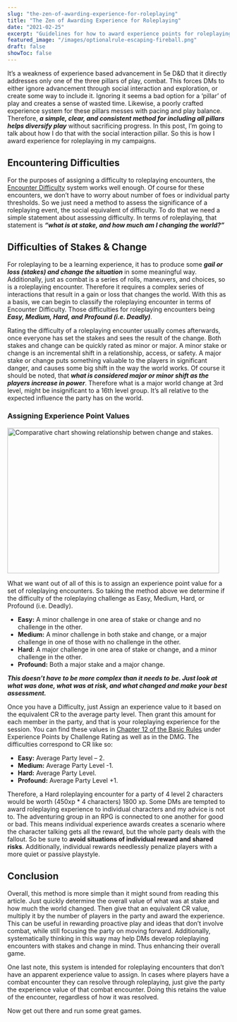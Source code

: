 ```yaml
---
slug: "the-zen-of-awarding-experience-for-roleplaying"
title: "The Zen of Awarding Experience for Roleplaying"
date: "2021-02-25"
excerpt: "Guidelines for how to award experience points for roleplaying encounters in your 5th edition game."
featured_image: "/images/optionalrule-escaping-fireball.png"
draft: false
showToc: false
---
```


It&#8217;s a weakness of experience based advancement in 5e D&D that it directly addresses only one of the three pillars of play, combat. This forces DMs to either ignore advancement through social interaction and exploration, or create some way to include it. Ignoring it seems a bad option for a &#8216;pillar&#8217; of play and creates a sense of wasted time. Likewise, a poorly crafted experience system for these pillars messes with pacing and play balance. Therefore, **_a simple, clear, and consistent method for including all pillars helps diversify play_** without sacrificing progress. In this post, I&#8217;m going to talk about how I do that with the social interaction pillar. So this is how I award experience for roleplaying in my campaigns.

## Encountering Difficulties

For the purposes of assigning a difficulty to roleplaying encounters, the <a href="http://dndbeyond.com/sources/basic-rules/building-combat-encounters#EvaluatingEncounterDifficulty" target="_blank" rel="noreferrer noopener">Encounter Difficulty</a> system works well enough. Of course for these encounters, we don&#8217;t have to worry about number of foes or individual party thresholds. So we just need a method to assess the significance of a roleplaying event, the social equivalent of difficulty. To do that we need a simple statement about assessing difficulty. In terms of roleplaying, that statement is **_&#8220;what is at stake, and how much am I changing the world?&#8221;_**

## Difficulties of Stakes & Change 

For roleplaying to be a learning experience, it has to produce some **_gail or loss (stakes) and change the situation_** in some meaningful way. Additionally, just as combat is a series of rolls, maneuvers, and choices, so is a roleplaying encounter. Therefore it requires a complex series of interactions that result in a gain or loss that changes the world. With this as a basis, we can begin to classify the roleplaying encounter in terms of Encounter Difficulty. Those difficulties for roleplaying encounters being **_Easy, Medium, Hard, and Profound (i.e. Deadly)_**.

Rating the difficulty of a roleplaying encounter usually comes afterwards, once everyone has set the stakes and sees the result of the change. Both stakes and change can be quickly rated as minor or major. A minor stake or change is an incremental shift in a relationship, access, or safety. A major stake or change puts something valuable to the players in significant danger, and causes some big shift in the way the world works. Of course it should be noted, that **_what is considered major or minor shift as the players increase in power_**. Therefore what is a major world change at 3rd level, might be insignificant to a 16th level group. It&#8217;s all relative to the expected influence the party has on the world.

### Assigning Experience Point Values

<img src="/images/RPDifficulties-480x319.jpg" alt="Comparative chart showing relationship betwen change and stakes." width="480" height="330" />

What we want out of all of this is to assign an experience point value for a set of roleplaying encounters. So taking the method above we determine if the difficulty of the roleplaying challenge as Easy, Medium, Hard, or Profound (i.e. Deadly). 

  * **Easy:** A minor challenge in one area of stake or change and no challenge in the other.
  * **Medium:** A minor challenge in both stake and change, or a major challenge in one of those with no challenge in the other.
  * **Hard:** A major challenge in one area of stake or change, and a minor challenge in the other.
  * **Profound:** Both a major stake and a major change.

**_This doesn&#8217;t have to be more complex than it needs to be. Just look at what was done, what was at risk, and what changed and make your best assessment._**

Once you have a Difficulty, just Assign an experience value to it based on the equivalent CR to the average party level. Then grant this amount for each member in the party, and that is your roleplaying experience for the session. You can find these values in <a href="https://www.dndbeyond.com/sources/basic-rules/monsters#Challenge" target="_blank" rel="noreferrer noopener">Chapter 12 of the Basic Rules</a> under Experience Points by Challenge Rating as well as in the DMG. The difficulties correspond to CR like so:

  * **Easy:** Average Party level &#8211; 2.
  * **Medium:** Average Party Level -1.
  * **Hard:** Average Party Level.
  * **Profound:** Average Party Level +1.

Therefore, a Hard roleplaying encounter for a party of 4 level 2 characters would be worth (450xp * 4 characters) 1800 xp. Some DMs are tempted to award roleplaying experience to individual characters and my advice is not to. The adventuring group in an RPG is connected to one another for good or bad. This means individual experience awards creates a scenario where the character talking gets all the reward, but the whole party deals with the fallout. So be sure to **avoid situations of individual reward and shared risks**. Additionally, individual rewards needlessly penalize players with a more quiet or passive playstyle.

## Conclusion

Overall, this method is more simple than it might sound from reading this article. Just quickly determine the overall value of what was at stake and how much the world changed. Then give that an equivalent CR value, multiply it by the number of players in the party and award the experience. This can be useful in rewarding proactive play and ideas that don&#8217;t involve combat, while still focusing the party on moving forward. Additionally, systematically thinking in this way may help DMs develop roleplaying encounters with stakes and change in mind. Thus enhancing their overall game.

One last note, this system is intended for roleplaying encounters that don&#8217;t have an apparent experience value to assign. In cases where players have a combat encounter they can resolve through roleplaying, just give the party the experience value of that combat encounter. Doing this retains the value of the encounter, regardless of how it was resolved. 

Now get out there and run some great games.
